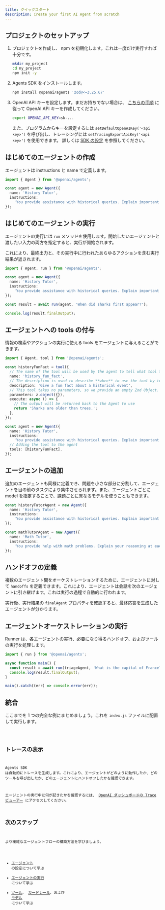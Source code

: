 ```yaml
---
title: クイックスタート
description: Create your first AI Agent from scratch
---
```



## プロジェクトのセットアップ

<Steps>

1. プロジェクトを作成し、 npm を初期化します。これは一度だけ実行すれば十分です。

   ```bash
   mkdir my_project
   cd my_project
   npm init -y
   ```

2. Agents SDK をインストールします。

   ```bash
   npm install @openai/agents 'zod@<=3.25.67'
   ```

3. OpenAI API キーを設定します。まだお持ちでない場合は、 [こちらの手順](https://platform.openai.com/docs/quickstart#create-and-export-an-api-key) に従って OpenAI API キーを作成してください。

   ```bash
   export OPENAI_API_KEY=sk-...
   ```

   また、プログラムからキーを設定するには `setDefaultOpenAIKey('<api key>')` を呼び出し、トレーシングには `setTracingExportApiKey('<api key>')` を使用できます。
   詳しくは [SDK の設定](/openai-agents-js/ja/guides/config) を参照してください。

</Steps>

## はじめてのエージェントの作成

エージェントは instructions と name で定義します。

```typescript
import { Agent } from '@openai/agents';

const agent = new Agent({
  name: 'History Tutor',
  instructions:
    'You provide assistance with historical queries. Explain important events and context clearly.',
});
```

## はじめてのエージェントの実行

エージェントの実行には `run` メソッドを使用します。開始したいエージェントと渡したい入力の両方を指定すると、実行が開始されます。

これにより、最終出力と、その実行中に行われたあらゆるアクションを含む実行結果が返されます。

```typescript
import { Agent, run } from '@openai/agents';

const agent = new Agent({
  name: 'History Tutor',
  instructions:
    'You provide assistance with historical queries. Explain important events and context clearly.',
});

const result = await run(agent, 'When did sharks first appear?');

console.log(result.finalOutput);
```

## エージェントへの tools の付与

情報の検索やアクションの実行に使える tools をエージェントに与えることができます。

```typescript
import { Agent, tool } from '@openai/agents';

const historyFunFact = tool({
  // The name of the tool will be used by the agent to tell what tool to use.
  name: 'history_fun_fact',
  // The description is used to describe **when** to use the tool by telling it **what** it does.
  description: 'Give a fun fact about a historical event',
  // This tool takes no parameters, so we provide an empty Zod Object.
  parameters: z.object({}),
  execute: async () => {
    // The output will be returned back to the Agent to use
    return 'Sharks are older than trees.';
  },
});

const agent = new Agent({
  name: 'History Tutor',
  instructions:
    'You provide assistance with historical queries. Explain important events and context clearly.',
  // Adding the tool to the agent
  tools: [historyFunFact],
});
```

## エージェントの追加

追加のエージェントも同様に定義でき、問題を小さな部分に分割して、エージェントを目の前のタスクにより集中させられます。また、エージェントごとに model を指定することで、課題ごとに異なるモデルを使うこともできます。

```typescript
const historyTutorAgent = new Agent({
  name: 'History Tutor',
  instructions:
    'You provide assistance with historical queries. Explain important events and context clearly.',
});

const mathTutorAgent = new Agent({
  name: 'Math Tutor',
  instructions:
    'You provide help with math problems. Explain your reasoning at each step and include examples',
});
```

## ハンドオフの定義

複数のエージェント間をオーケストレーションするために、エージェントに対して `handoffs` を定義できます。これにより、エージェントは会話を次のエージェントに引き継げます。これは実行の過程で自動的に行われます。

実行後、実行結果の `finalAgent` プロパティを確認すると、最終応答を生成したエージェントが分かります。

## エージェントオーケストレーションの実行

Runner は、各エージェントの実行、必要になり得るハンドオフ、およびツールの実行を処理します。

```typescript
import { run } from '@openai/agents';

async function main() {
  const result = await run(triageAgent, 'What is the capital of France?');
  console.log(result.finalOutput);
}

main().catch((err) => console.error(err));
```

## 統合

ここまでを 1 つの完全な例にまとめましょう。これを `index.js` ファイルに配置して実行します。

<Code lang="typescript" code={quickstartExample} title="クイックスタート" />

## トレースの表示

Agents SDK は自動的にトレースを生成します。これにより、エージェントがどのように動作したか、どのツールを呼び出したか、どのエージェントにハンドオフしたかを確認できます。

エージェントの実行中に何が起きたかを確認するには、 [OpenAI ダッシュボードの Trace ビューアー](https://platform.openai.com/traces) にアクセスしてください。

## 次のステップ

より複雑なエージェントフローの構築方法を学びましょう。

- [エージェント](/openai-agents-js/ja/guides/agents) の設定について学ぶ
- [エージェントの実行](/openai-agents-js/ja/guides/running-agents) について学ぶ
- [ツール](/openai-agents-js/ja/guides/tools)、 [ガードレール](/openai-agents-js/ja/guides/guardrails)、および [モデル](/openai-agents-js/ja/guides/models) について学ぶ
